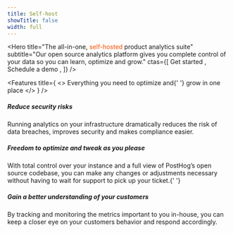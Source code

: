 ```yaml
---
title: Self-host
showTitle: false
width: full
---
```



<Hero
    title="The all-in-one, <span style='color: #f64e00;'>self-hosted</span> product analytics suite"
    subtitle="Our open source analytics platform gives you complete control of your data so you can learn, optimize and grow."
    ctas={[
        <CallToAction width="56" to="/signup">
            Get started
        </CallToAction>,
        <CallToAction width="56" type="outline" to="/book-a-demo">
            Schedule a demo
        </CallToAction>,
    ]}
/>

<FeatureStrip className="mt-12" />

<Features
    title={
        <>
            Everything you need to <span className="text-blue">optimize</span> and{' '}
            <span className="text-blue">grow</span> in one place
        </>
    }
/>

<Customers />

<Pipelines />

<div className="max-w-screen-2xl mx-auto">

<Section cols={3}>
    <div>
        <h5>
            <span className="text-yellow block text-2xl">Reduce</span> security risks
        </h5>
        <p>
            Running analytics on your infrastructure dramatically reduces the risk of data breaches, improves security
            and makes compliance easier.
        </p>
    </div>
    <div>
        <h5>
            <span className="text-yellow block text-2xl">Freedom to optimize</span> and tweak as you please
        </h5>
        <p>
            With total control over your instance and a full view of PostHog’s open source codebase, you can make any
            changes or adjustments necessary without having to wait for support to pick up your ticket.{' '}
        </p>
    </div>
    <div>
        <h5>
            <span className="text-yellow block text-2xl">Gain</span> a better understanding of your customers
        </h5>
        <p>
            By tracking and monitoring the metrics important to you in-house, you can keep a closer eye on your
            customers behavior and respond accordingly.
        </p>
    </div>
</Section>

</div>

<Community />

<Tutorials title="See PostHog in action" subtitle="Discover some of the ways PostHog can transform your analytics." />

<CTA />
